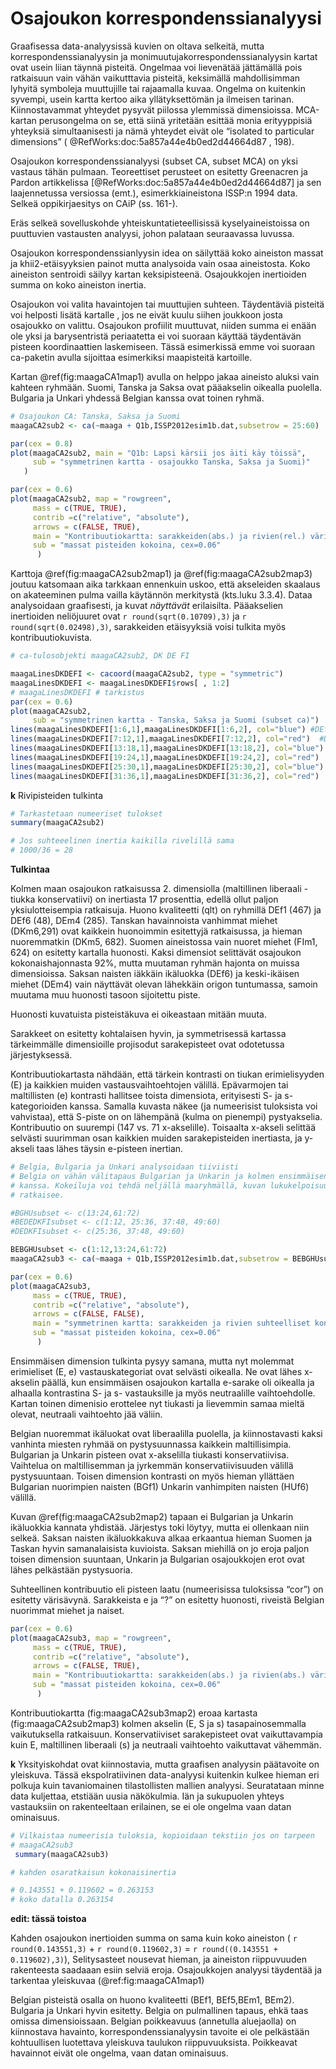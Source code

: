 # Osajoukon korrespondenssianalyysi

Graafisessa data-analyysissä kuvien on oltava selkeitä, mutta
korrespondenssianalyysin ja monimuutujakorrespondenssianalyysin kartat ovat usein
liian täynnä pisteitä. Ongelmaa voi lievenätää jättämällä pois ratkaisuun vain
vähän vaikutttavia pisteitä, keksimällä mahdollisimman lyhyitä symboleja
muuttujille tai rajaamalla kuvaa. Ongelma on kuitenkin syvempi, usein kartta
kertoo aika yllätyksettömän ja ilmeisen tarinan. Kiinnostavammat yhteydet
pysyvät piilossa ylemmissä dimensioissa.  MCA-kartan perusongelma on se, että
siinä yritetään esittää monia erityyppisiä yhteyksiä simultaanisesti ja nämä
yhteydet eivät ole “isolated to particular dimensions”
( @RefWorks:doc:5a857a44e4b0ed2d44664d87 , 198).


Osajoukon korrespondenssianalyysi (subset CA, subset MCA) on yksi vastaus tähän
pulmaan. Teoreettiset perusteet on esitetty Greenacren ja Pardon artikkelissa
[@RefWorks:doc:5a857a44e4b0ed2d44664d87] ja sen laajennetussa versiossa (emt.),
esimerkkiaineistona ISSP:n 1994 data. Selkeä oppikirjaesitys on CAiP (ss. 161-). 


Eräs selkeä sovelluskohde yhteiskuntatieteellisissä kyselyaineistoissa on
puuttuvien vastausten analyysi, johon palataan seuraavassa luvussa.

Osajoukon korrespondenssianlyysin idea on säilyttää koko aineiston massat ja
khii2-etäisyyksien painot mutta analysoida vain osaa aineistosta. Koko aineiston
sentroidi säilyy kartan keksipisteenä. Osajoukkojen inertioiden summa on koko
aineiston inertia.

Osajoukon voi valita havaintojen tai muuttujien suhteen. Täydentäviä pisteitä
voi helposti lisätä kartalle , jos ne eivät kuulu siihen joukkoon josta
osajoukko on valittu.  Osajoukon profiilit muuttuvat, niiden summa ei enään ole
yksi ja barysentristä periaatetta ei voi suoraan käyttää täydentävän pisteen
koordinaattien laskemiseen. Tässä esimerkissä emme voi suoraan ca-paketin avulla
sijoittaa esimerkiksi maapisteitä kartoille.

Kartan \@ref(fig:maagaCA1map1) avulla on helppo jakaa aineisto aluksi vain kahteen ryhmään.
Suomi, Tanska ja Saksa ovat pääakselin oikealla puolella.
Bulgaria ja Unkari yhdessä Belgian kanssa ovat toinen ryhmä.



```r

# Osajoukon CA: Tanska, Saksa ja Suomi
maagaCA2sub2 <- ca(~maaga + Q1b,ISSP2012esim1b.dat,subsetrow = 25:60)

```



```r

par(cex = 0.8)
plot(maagaCA2sub2, main = "Q1b: Lapsi kärsii jos äiti käy töissä",
     sub = "symmetrinen kartta - osajoukko Tanska, Saksa ja Suomi)"
   )

```



```r

par(cex = 0.6)
plot(maagaCA2sub2, map = "rowgreen",
     mass = c(TRUE, TRUE),
     contrib =c("relative", "absolute"),
     arrows = c(FALSE, TRUE),
     main = "Kontribuutiokartta: sarakkeiden(abs.) ja rivien(rel.) värisävy",
     sub = "massat pisteiden kokoina, cex=0.06"
      )

```

Karttoja \@ref(fig:maagaCA2sub2map1) ja \@ref(fig:maagaCA2sub2map3) joutuu katsomaan
aika tarkkaan ennenkuin uskoo, että akseleiden skaalaus on akateeminen pulma
vailla käytännön merkitystä (kts.luku 3.3.4). Dataa analysoidaan graafisesti, ja kuvat
_näyttävät_ erilaisilta. Pääakselien inertioiden neliöjuuret ovat
`r round(sqrt(0.10709),3)` ja `r round(sqrt(0.02498),3)`,
sarakkeiden etäisyyksiä voisi tulkita myös kontribuutiokuvista.


```r
# ca-tulosobjekti maagaCA2sub2, DK DE FI

maagaLinesDKDEFI <- cacoord(maagaCA2sub2, type = "symmetric")
maagaLinesDKDEFI <- maagaLinesDKDEFI$rows[ , 1:2]
# maagaLinesDKDEFI # tarkistus
par(cex = 0.6)
plot(maagaCA2sub2,
     sub = "symmetrinen kartta - Tanska, Saksa ja Suomi (subset ca)")
lines(maagaLinesDKDEFI[1:6,1],maagaLinesDKDEFI[1:6,2], col="blue") #DEf
lines(maagaLinesDKDEFI[7:12,1],maagaLinesDKDEFI[7:12,2], col="red")  #DEm
lines(maagaLinesDKDEFI[13:18,1],maagaLinesDKDEFI[13:18,2], col="blue") #DKf
lines(maagaLinesDKDEFI[19:24,1],maagaLinesDKDEFI[19:24,2], col="red")  #DKm
lines(maagaLinesDKDEFI[25:30,1],maagaLinesDKDEFI[25:30,2], col="blue") #FIf
lines(maagaLinesDKDEFI[31:36,1],maagaLinesDKDEFI[31:36,2], col="red")  #FIm

```

**k** Rivipisteiden tulkinta


```r

# Tarkastetaan numeeriset tulokset
summary(maagaCA2sub2)

# Jos suhteeelinen inertia kaikilla rivelillä sama
# 1000/36 = 28

```

**Tulkintaa**

Kolmen maan osajoukon ratkaisussa 2. dimensiolla (maltillinen liberaali - tiukka konservatiivi) on
inertiasta 17 prosenttia, edellä ollut paljon yksiulotteisempia ratkaisuja. Huono kvaliteetti (qlt) 
on ryhmillä DEf1 (467) ja DEf6 (48), DEm4 (285). Tanskan havainnoista vanhimmat miehet
(DKm6,291) ovat kaikkein huonoimmin esitettyjä ratkaisussa, ja hieman nuoremmatkin
(DKm5, 682). Suomen aineistossa vain nuoret miehet (FIm1, 624) on esitetty kartalla
huonosti. Kaksi dimensiot selittävät osajoukon kokonaishajonnasta 92%, mutta muutaman
ryhmän hajonta on muissa dimensioissa. Saksan naisten iäkkäin ikäluokka (DEf6)
ja keski-ikäisen miehet (DEm4) vain näyttävät olevan lähekkäin origon tuntumassa,
samoin muutama muu huonosti tasoon sijoitettu piste.

Huonosti kuvatuista pisteistäkuva ei oikeastaan mitään muuta.

Sarakkeet on esitetty kohtalaisen hyvin, ja symmetrisessä kartassa tärkeimmälle
dimensioille projisodut sarakepisteet ovat odotetussa järjestyksessä.

Kontribuutiokartasta nähdään, että tärkein kontrasti on tiukan erimielisyyden (E)
ja kaikkien muiden vastausvaihtoehtojen välillä. Epävarmojen tai maltillisten (e)
kontrasti hallitsee toista dimensiota, erityisesti S- ja s- kategorioiden kanssa.
Samalla kuvasta näkee (ja numeerisist tuloksista voi vahvistaa), että S-piste on
on lähempänä (kulma on pienempi) pystyakselia. Kontribuutio on suurempi (147 vs.
71 x-akselille). Toisaalta x-akseli selittää selvästi suurimman osan kaikkien muiden
sarakepisteiden inertiasta, ja y-akseli taas lähes täysin e-pisteen inertian.

```r

# Belgia, Bulgaria ja Unkari analysoidaan tiiviisti
# Belgia on vähän välitapaus Bulgarian ja Unkarin ja kolmen ensimmäisen maan
# kanssa. Kokeiluja voi tehdä neljällä maaryhmällä, kuvan lukukelpoisuus
# ratkaisee.

#BGHUsubset <- c(13:24,61:72)
#BEDEDKFIsubset <- c(1:12, 25:36, 37:48, 49:60)
#DEDKFIsubset <- c(25:36, 37:48, 49:60)

BEBGHUsubset <- c(1:12,13:24,61:72)
maagaCA2sub3 <- ca(~maaga + Q1b,ISSP2012esim1b.dat,subsetrow = BEBGHUsubset)

```




```r

par(cex = 0.6)
plot(maagaCA2sub3, 
     mass = c(TRUE, TRUE),
     contrib =c("relative", "absolute"),
     arrows = c(FALSE, FALSE),
     main = "symmetrinen kartta: sarakkeiden ja rivien suhteelliset kontribuutiot värisävynä ",
     sub = "massat pisteiden kokoina, cex=0.06"
      )

```

Ensimmäisen dimension tulkinta pysyy samana, mutta nyt molemmat erimieliset
(E, e) vastauskategoriat ovat selvästi oikealla. Ne ovat lähes x-akselin päällä,
kun ensimmäisen osajoukon kartalla e-sarake oli oikealla ja alhaalla kontrastina
S- ja s- vastauksille ja myös neutraalille vaihtoehdolle. Kartan toinen dimenisio
erottelee nyt tiukasti ja lievemmin samaa mieltä olevat, neutraali vaihtoehto
jää väliin. 

Belgian nuoremmat ikäluokat ovat liberaalilla puolella, ja kiinnostavasti
kaksi vanhinta miesten ryhmää on pystysuunnassa kaikkein maltillisimpia.
Bulgarian ja Unkarin pisteen ovat x-akselilla tiukasti konservatiivisa.
Vaihtelua on maltillisemman ja jyrkemmän konservatiivisuuden välillä
pystysuuntaan. Toisen dimension kontrasti on myös hieman yllättäen 
Bulgarian nuorimpien naisten (BGf1) Unkarin vanhimpiten naisten (HUf6)
välillä.

Kuvan \@ref(fig:maagaCA2sub2map2) tapaan ei Bulgarian ja Unkarin
ikäluokkia kannata yhdistää. Järjestys toki löytyy, mutta ei ollenkaan
niin selkeä. Saksan naisten ikäluokkakuva alkaa erkaantua hieman Suomen ja Taskan
hyvin samanalaisista kuvioista. Saksan miehillä on jo eroja paljon toisen
dimension suuntaan, Unkarin ja Bulgarian osajoukkojen erot ovat lähes
pelkästään pystysuoria.

Suhteellinen kontribuutio eli pisteen laatu (numeerisissa
tuloksissa "cor") on esitetty värisävynä. Sarakkeista e ja "?" on
esitetty huonosti, riveistä Belgian nuorimmat miehet ja naiset.




```r

par(cex = 0.6)
plot(maagaCA2sub3, map = "rowgreen",
     mass = c(TRUE, TRUE),
     contrib =c("relative", "absolute"),
     arrows = c(FALSE, TRUE),
     main = "Kontribuutiokartta: sarakkeiden(abs.) ja rivien(abs.) värisävy",
     sub = "massat pisteiden kokoina, cex=0.06"
      )

```

Kontribuutiokartta \ref(fig:maagaCA2sub3map2) eroaa kartasta \ref(fig:maagaCA2sub2map3)
kolmen akselin (E, S ja s) tasapainosemmalla vaikutuksella ratkaisuun. Konservatiiviset
sarakepisteet ovat vaikuttavampia kuin E, maltillinen liberaali (s) ja neutraali vaihtoehto
vaikuttavat vähemmän.

**k** Yksityiskohdat ovat kiinnostavia, mutta graafisen analyysin
päätavoite on yleiskuva. Tässä ekspolratiivinen data-analyysi
kuitenkin kulkee hieman eri polkuja kuin tavaniomainen tilastollisten
mallien analyysi. Seuratataan minne data kuljettaa, etstiään uusia
näkökulmia. Iän ja sukupuolen yhteys vastauksiin on rakenteeltaan erilainen,
se ei ole ongelma vaan datan ominaisuus.

```r

# Vilkaistaa numeerisia tuloksia, kopioidaan tekstiin jos on tarpeen
# maagaCA2sub3
 summary(maagaCA2sub3)

# kahden osaratkaisun kokonaisinertia

# 0.143551 + 0.119602 = 0.263153
# koko datalla 0.263154

```
 **edit: tässä toistoa** 

Kahden osajoukon inertioiden  summa on sama kuin koko aineiston
( `r round(0.143551,3)` + `r round(0.119602,3)` =  `r round((0.143551 + 0.119602),3)`),  Selitysasteet
nousevat hieman, ja aineiston riippuvuuden rakenteesta saadaaan esiin selviä eroja.
Osajoukkojen analyysi täydentää ja tarkentaa yleiskuvaa (\@ref:fig:maagaCA1map1)

Belgian pisteistä osalla on  huono kvaliteetti (BEf1, BEf5,BEm1, BEm2). Bulgaria ja
Unkari hyvin esitetty. Belgia on pulmallinen tapaus, ehkä taas omissa dimensioissaan.
Belgian poikkeavuus (annetulla aluejaolla) on kiinnostava havainto, korrespondenssianalyysin
tavoite ei ole pelkästään kohtuullisen luotettava yleiskuva taulukon riippuvuuksista. Poikkeavat
havainnot eivät ole ongelma, vaan datan ominaisuus.

